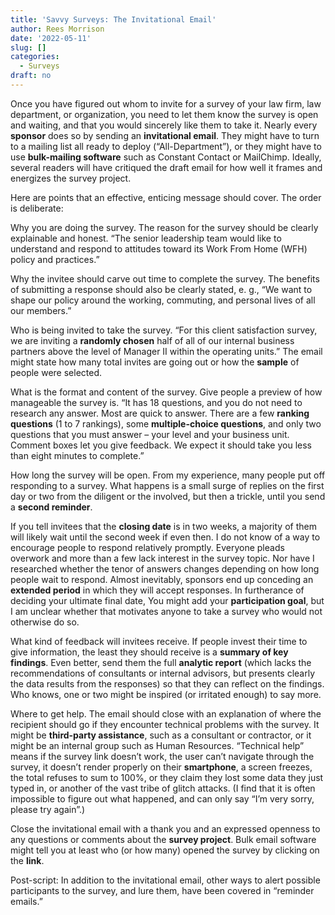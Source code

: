 ```yaml
---
title: 'Savvy Surveys: The Invitational Email'
author: Rees Morrison
date: '2022-05-11'
slug: []
categories:
  - Surveys
draft: no
---
```


Once you have figured out whom to invite for a survey of your law firm, law department, or organization, you need to let them know the survey is open and waiting, and that you would sincerely like them to take it.  Nearly every **sponsor** does so by sending an **invitational email**.   They might have to turn to a mailing list all ready to deploy (“All-Department”), or they might have to use **bulk-mailing software** such as Constant Contact or MailChimp.  Ideally, several readers will have critiqued the draft email for how well it frames and energizes the survey project. 

<!--more-->

Here are points that an effective, enticing message should cover.  The order is deliberate:

Why you are doing the survey.  The reason for the survey should be clearly explainable and honest.  “The senior leadership team would like to understand and respond to attitudes toward its Work From Home (WFH) policy and practices.”  

Why the invitee should carve out time to complete the survey.  The benefits of submitting a response should also be clearly stated, e. g., “We want to shape our policy around the working, commuting, and personal lives of all our members.”

Who is being invited to take the survey.  “For this client satisfaction survey, we are inviting a **randomly chosen** half of all of our internal business partners above the level of Manager II within the operating units.”  The email might state how many total invites are going out or how the **sample** of people were selected.

What is the format and content of the survey.  Give people a preview of how manageable the survey is.  “It has 18 questions, and you do not need to research any answer.  Most are quick to answer.  There are a few **ranking questions** (1 to 7 rankings), some **multiple-choice questions**, and only two questions that you must answer – your level and your business unit.  Comment boxes let you give feedback.  We expect it should take you less than eight minutes to complete.”

How long the survey will be open.  From my experience, many people put off responding to a survey.  What happens is a small surge of replies on the first day or two from the diligent or the involved, but then a trickle, until you send a **second reminder**.  

If you tell invitees that the **closing date** is in two weeks, a majority of them will likely wait until the second week if even then.  I do not know of a way to encourage people to respond relatively promptly.  Everyone pleads overwork and more than a few lack interest in the survey topic.   Nor have I researched whether the tenor of answers changes depending on how long people wait to respond.  Almost inevitably, sponsors end up conceding an **extended period** in which they will accept responses.  In furtherance of deciding your ultimate final date, You might add your **participation goal**, but I am unclear whether that motivates anyone to take a survey who would not otherwise do so.

What kind of feedback will invitees receive.  If people invest their time to give information, the least they should receive is a **summary of key findings**.  Even better, send them the full **analytic report** (which lacks the recommendations of consultants or internal advisors, but presents clearly the data results from the responses)  so that they can reflect on the findings.  Who knows, one or two might be inspired (or irritated enough) to say more.

Where to get help.  The email should close with an explanation of where the recipient should go if they encounter technical problems with the survey.  It might be **third-party assistance**, such as a consultant or contractor, or it might be an internal group such as Human Resources.  “Technical help” means if the survey link doesn’t work, the user can’t navigate through the survey, it doesn’t render properly on their **smartphone**, a screen freezes, the total refuses to sum to 100%, or they claim they lost some data they just typed in, or another of the vast tribe of glitch attacks.  (I find that it is often impossible to figure out what happened, and can only say “I’m very sorry, please try again”.)   

Close the invitational email with a thank you and an expressed openness to any questions or comments about the **survey project**.  Bulk email software might tell you at least who (or how many) opened the survey by clicking on the **link**.

Post-script:  In addition to the invitational email, other ways to alert possible participants to the survey, and lure them, have been covered in “reminder emails.”

